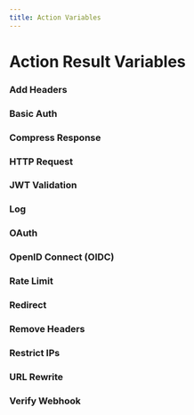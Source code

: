 ```yaml
---
title: Action Variables
---
```



# Action Result Variables

<VariablesActionDescription />

### Add Headers

<AddHeaders />

### Basic Auth

<BasicAuth />

### Compress Response

<CompressResponse />

### HTTP Request

<HTTPRequest />

### JWT Validation

<JwtValidation />

### Log

<Log />

### OAuth

<OAuth />

### OpenID Connect (OIDC)

<OIDC />

### Rate Limit

<RateLimit />

### Redirect

<Redirect />

### Remove Headers

<RemoveHeaders />

### Restrict IPs

<RestrictIPs />

### URL Rewrite

<UrlRewrite />

### Verify Webhook

<VerifyWebhook />
